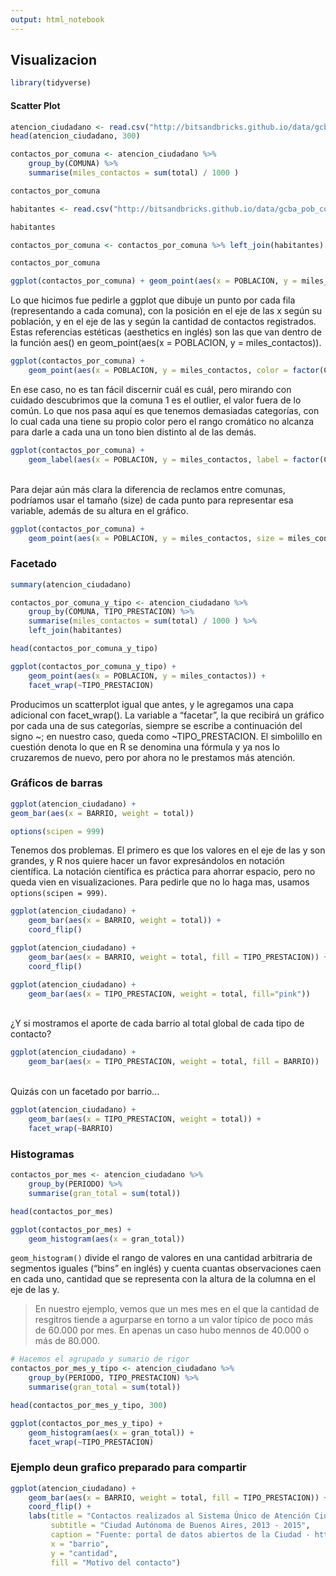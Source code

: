 ```yaml
---
output: html_notebook
---
```


## Visualizacion

```r
library(tidyverse)
```

#### Scatter Plot

```r
atencion_ciudadano <- read.csv("http://bitsandbricks.github.io/data/gcba_suaci_comunas.csv")
head(atencion_ciudadano, 300)
```

```r
contactos_por_comuna <- atencion_ciudadano %>% 
    group_by(COMUNA) %>% 
    summarise(miles_contactos = sum(total) / 1000 )

contactos_por_comuna
```

```r
habitantes <- read.csv("http://bitsandbricks.github.io/data/gcba_pob_comunas_17.csv")

habitantes
```

```r
contactos_por_comuna <- contactos_por_comuna %>% left_join(habitantes)

contactos_por_comuna
```

```r
ggplot(contactos_por_comuna) + geom_point(aes(x = POBLACION, y = miles_contactos))
```

Lo que hicimos fue pedirle a ggplot que dibuje un punto por cada fila (representando a cada comuna), con la posición en el eje de las x según su población, y en el eje de las y según la cantidad de contactos registrados. Estas referencias estéticas (aesthetics en inglés) son las que van dentro de la función aes() en geom_point(aes(x = POBLACION, y = miles_contactos)). <br>

```r
ggplot(contactos_por_comuna) + 
    geom_point(aes(x = POBLACION, y = miles_contactos, color = factor(COMUNA)))
```

En ese caso, no es tan fácil discernir cuál es cuál, pero mirando con cuidado descubrimos que la comuna 1 es el outlier, el valor fuera de lo común. Lo que nos pasa aquí es que tenemos demasiadas categorías, con lo cual cada una tiene su propio color pero el rango cromático no alcanza para darle a cada una un tono bien distinto al de las demás. <br>

```r
ggplot(contactos_por_comuna) +
    geom_label(aes(x = POBLACION, y = miles_contactos, label = factor(COMUNA)))
```
<br>
Para dejar aún más clara la diferencia de reclamos entre comunas, podríamos usar el tamaño (size) de cada punto para representar esa variable, además de su altura en el gráfico.
<br>
```r
ggplot(contactos_por_comuna) + 
    geom_point(aes(x = POBLACION, y = miles_contactos, size = miles_contactos), color = "darkolivegreen4")
```

### Facetado

```r
summary(atencion_ciudadano)
```

```r
contactos_por_comuna_y_tipo <- atencion_ciudadano %>% 
    group_by(COMUNA, TIPO_PRESTACION) %>% 
    summarise(miles_contactos = sum(total) / 1000 ) %>% 
    left_join(habitantes)

head(contactos_por_comuna_y_tipo)
```

```r
ggplot(contactos_por_comuna_y_tipo) + 
    geom_point(aes(x = POBLACION, y = miles_contactos)) +
    facet_wrap(~TIPO_PRESTACION)
```

Producimos un scatterplot igual que antes, y le agregamos una capa adicional con facet_wrap(). La variable a “facetar”, la que recibirá un gráfico por cada una de sus categorías, siempre se escribe a continuación del signo ~; en nuestro caso, queda como ~TIPO_PRESTACION. El simbolillo en cuestión denota lo que en R se denomina una fórmula y ya nos lo cruzaremos de nuevo, pero por ahora no le prestamos más atención. <br>

### Gráficos de barras

```r
ggplot(atencion_ciudadano) +
geom_bar(aes(x = BARRIO, weight = total))

options(scipen = 999)
```

Tenemos dos problemas. El primero es que los valores en el eje de las y son grandes, y R nos quiere hacer un favor expresándolos en notación científica. La notación científica es práctica para ahorrar espacio, pero no queda vien en visualizaciones. Para pedirle que no lo haga mas, usamos `options(scipen = 999)`. <br>

```r
ggplot(atencion_ciudadano) +
    geom_bar(aes(x = BARRIO, weight = total)) +
    coord_flip()
```

```r
ggplot(atencion_ciudadano) +
    geom_bar(aes(x = BARRIO, weight = total, fill = TIPO_PRESTACION)) +
    coord_flip()
```

```r
ggplot(atencion_ciudadano) +
    geom_bar(aes(x = TIPO_PRESTACION, weight = total, fill="pink")) 
```

<br>
¿Y si mostramos el aporte de cada barrio al total global de cada tipo de contacto?
<br>

```r
ggplot(atencion_ciudadano) +
    geom_bar(aes(x = TIPO_PRESTACION, weight = total, fill = BARRIO))
```

<br>
Quizás con un facetado por barrio…
<br>

```r
ggplot(atencion_ciudadano) +
    geom_bar(aes(x = TIPO_PRESTACION, weight = total)) +
    facet_wrap(~BARRIO)
```

### Histogramas

```r
contactos_por_mes <- atencion_ciudadano %>% 
    group_by(PERIODO) %>% 
    summarise(gran_total = sum(total))

head(contactos_por_mes)
```

```r
ggplot(contactos_por_mes) + 
    geom_histogram(aes(x = gran_total))
```

`geom_histogram()` divide el rango de valores en una cantidad arbitraria de segmentos iguales (“bins” en inglés) y cuenta cuantas observaciones caen en cada uno, cantidad que se representa con la altura de la columna en el eje de las y. <br>

> En nuestro ejemplo, vemos que un mes mes en el que la cantidad de resgitros tiende a agurparse en torno a un valor típico de poco más de 60.000 por mes. En apenas un caso hubo mennos de 40.000 o más de 80.000.

```r
# Hacemos el agrupado y sumario de rigor
contactos_por_mes_y_tipo <- atencion_ciudadano %>% 
    group_by(PERIODO, TIPO_PRESTACION) %>% 
    summarise(gran_total = sum(total))

head(contactos_por_mes_y_tipo, 300)
```

```r
ggplot(contactos_por_mes_y_tipo) + 
    geom_histogram(aes(x = gran_total)) +
    facet_wrap(~TIPO_PRESTACION)
```

### Ejemplo deun grafico preparado para compartir

```r
ggplot(atencion_ciudadano) +
    geom_bar(aes(x = BARRIO, weight = total, fill = TIPO_PRESTACION)) +
    coord_flip() +
    labs(title = "Contactos realizados al Sistema Único de Atención Ciudadana",
         subtitle = "Ciudad Autónoma de Buenos Aires, 2013 - 2015",
         caption = "Fuente: portal de datos abiertos de la Ciudad - http://data.buenosaires.gob.ar",
         x = "barrio",
         y = "cantidad",
         fill = "Motivo del contacto")
```
